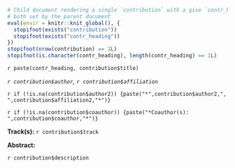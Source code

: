 ```r
# Child document rendering a single `contribution` with a give `contr_heading`,
# both set by the parent document
eval(envir = knitr::knit_global(), {
  stopifnot(exists("contribution"))
  stopifnot(exists("contr_heading"))
})
stopifnot(nrow(contribution) == 1L)
stopifnot(is.character(contr_heading), length(contr_heading) == 1L)
```

`r paste(contr_heading, contribution$title)`

*`r contribution$author`, `r contribution$affiliation`*

`r if (!is.na(contribution$author2)) {paste("*",contribution$author2,", ",contribution$affiliation2,"*")}`

`r if (!is.na(contribution$coauthor)) {paste("*Coauthor(s): ",contribution$coauthor,"*")}`

**Track(s):** `r contribution$track`

**Abstract:**

`r contribution$description`



